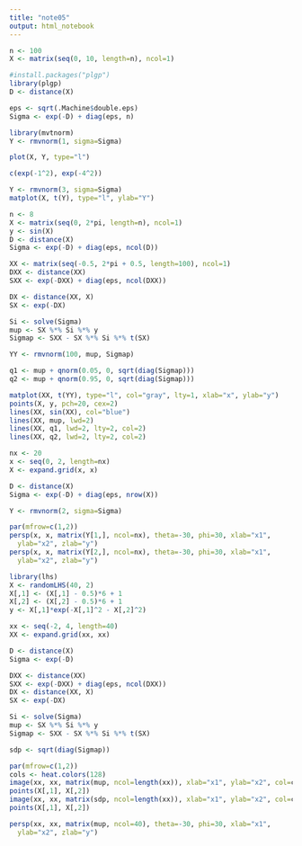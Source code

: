 ```yaml
---
title: "note05"
output: html_notebook
---
```


```r
n <- 100
X <- matrix(seq(0, 10, length=n), ncol=1)
```

```r
#install.packages("plgp")
library(plgp)
D <- distance(X)
```

```r
eps <- sqrt(.Machine$double.eps) 
Sigma <- exp(-D) + diag(eps, n) 
```

```r
library(mvtnorm)
Y <- rmvnorm(1, sigma=Sigma)
```

```r
plot(X, Y, type="l")
```

```r
c(exp(-1^2), exp(-4^2))
```

```r
Y <- rmvnorm(3, sigma=Sigma)
matplot(X, t(Y), type="l", ylab="Y")
```

```r
n <- 8
X <- matrix(seq(0, 2*pi, length=n), ncol=1)
y <- sin(X)
D <- distance(X) 
Sigma <- exp(-D) + diag(eps, ncol(D))
```

```r
XX <- matrix(seq(-0.5, 2*pi + 0.5, length=100), ncol=1)
DXX <- distance(XX)
SXX <- exp(-DXX) + diag(eps, ncol(DXX))
```

```r
DX <- distance(XX, X)
SX <- exp(-DX) 
```

```r
Si <- solve(Sigma)
mup <- SX %*% Si %*% y
Sigmap <- SXX - SX %*% Si %*% t(SX)
```

```r
YY <- rmvnorm(100, mup, Sigmap)
```

```r
q1 <- mup + qnorm(0.05, 0, sqrt(diag(Sigmap)))
q2 <- mup + qnorm(0.95, 0, sqrt(diag(Sigmap)))
```

```r
matplot(XX, t(YY), type="l", col="gray", lty=1, xlab="x", ylab="y")
points(X, y, pch=20, cex=2)
lines(XX, sin(XX), col="blue")
lines(XX, mup, lwd=2)
lines(XX, q1, lwd=2, lty=2, col=2)
lines(XX, q2, lwd=2, lty=2, col=2)
```

```r
nx <- 20
x <- seq(0, 2, length=nx)
X <- expand.grid(x, x)
```

```r
D <- distance(X)
Sigma <- exp(-D) + diag(eps, nrow(X))
```

```r
Y <- rmvnorm(2, sigma=Sigma)
```

```r
par(mfrow=c(1,2)) 
persp(x, x, matrix(Y[1,], ncol=nx), theta=-30, phi=30, xlab="x1", 
  ylab="x2", zlab="y")
persp(x, x, matrix(Y[2,], ncol=nx), theta=-30, phi=30, xlab="x1", 
  ylab="x2", zlab="y")
```

```r
library(lhs) 
X <- randomLHS(40, 2)
X[,1] <- (X[,1] - 0.5)*6 + 1
X[,2] <- (X[,2] - 0.5)*6 + 1
y <- X[,1]*exp(-X[,1]^2 - X[,2]^2)
```

```r
xx <- seq(-2, 4, length=40)
XX <- expand.grid(xx, xx)
```

```r
D <- distance(X)
Sigma <- exp(-D)
```

```r
DXX <- distance(XX)
SXX <- exp(-DXX) + diag(eps, ncol(DXX))
DX <- distance(XX, X)
SX <- exp(-DX)
```

```r
Si <- solve(Sigma)
mup <- SX %*% Si %*% y
Sigmap <- SXX - SX %*% Si %*% t(SX)
```

```r
sdp <- sqrt(diag(Sigmap))
```

```r
par(mfrow=c(1,2))
cols <- heat.colors(128)
image(xx, xx, matrix(mup, ncol=length(xx)), xlab="x1", ylab="x2", col=cols)
points(X[,1], X[,2])
image(xx, xx, matrix(sdp, ncol=length(xx)), xlab="x1", ylab="x2", col=cols)
points(X[,1], X[,2])
```

```r
persp(xx, xx, matrix(mup, ncol=40), theta=-30, phi=30, xlab="x1", 
  ylab="x2", zlab="y")
```
